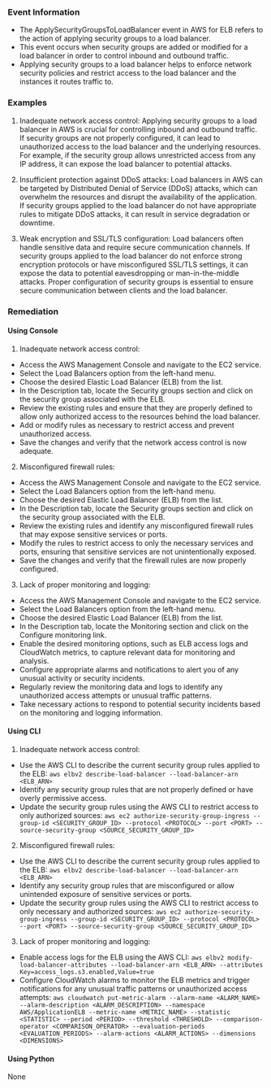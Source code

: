 
### Event Information

- The ApplySecurityGroupsToLoadBalancer event in AWS for ELB refers to the action of applying security groups to a load balancer.
- This event occurs when security groups are added or modified for a load balancer in order to control inbound and outbound traffic.
- Applying security groups to a load balancer helps to enforce network security policies and restrict access to the load balancer and the instances it routes traffic to.


### Examples

1. Inadequate network access control: Applying security groups to a load balancer in AWS is crucial for controlling inbound and outbound traffic. If security groups are not properly configured, it can lead to unauthorized access to the load balancer and the underlying resources. For example, if the security group allows unrestricted access from any IP address, it can expose the load balancer to potential attacks.

2. Insufficient protection against DDoS attacks: Load balancers in AWS can be targeted by Distributed Denial of Service (DDoS) attacks, which can overwhelm the resources and disrupt the availability of the application. If security groups applied to the load balancer do not have appropriate rules to mitigate DDoS attacks, it can result in service degradation or downtime.

3. Weak encryption and SSL/TLS configuration: Load balancers often handle sensitive data and require secure communication channels. If security groups applied to the load balancer do not enforce strong encryption protocols or have misconfigured SSL/TLS settings, it can expose the data to potential eavesdropping or man-in-the-middle attacks. Proper configuration of security groups is essential to ensure secure communication between clients and the load balancer.

### Remediation

#### Using Console

1. Inadequate network access control:
- Access the AWS Management Console and navigate to the EC2 service.
- Select the Load Balancers option from the left-hand menu.
- Choose the desired Elastic Load Balancer (ELB) from the list.
- In the Description tab, locate the Security groups section and click on the security group associated with the ELB.
- Review the existing rules and ensure that they are properly defined to allow only authorized access to the resources behind the load balancer.
- Add or modify rules as necessary to restrict access and prevent unauthorized access.
- Save the changes and verify that the network access control is now adequate.

2. Misconfigured firewall rules:
- Access the AWS Management Console and navigate to the EC2 service.
- Select the Load Balancers option from the left-hand menu.
- Choose the desired Elastic Load Balancer (ELB) from the list.
- In the Description tab, locate the Security groups section and click on the security group associated with the ELB.
- Review the existing rules and identify any misconfigured firewall rules that may expose sensitive services or ports.
- Modify the rules to restrict access to only the necessary services and ports, ensuring that sensitive services are not unintentionally exposed.
- Save the changes and verify that the firewall rules are now properly configured.

3. Lack of proper monitoring and logging:
- Access the AWS Management Console and navigate to the EC2 service.
- Select the Load Balancers option from the left-hand menu.
- Choose the desired Elastic Load Balancer (ELB) from the list.
- In the Description tab, locate the Monitoring section and click on the Configure monitoring link.
- Enable the desired monitoring options, such as ELB access logs and CloudWatch metrics, to capture relevant data for monitoring and analysis.
- Configure appropriate alarms and notifications to alert you of any unusual activity or security incidents.
- Regularly review the monitoring data and logs to identify any unauthorized access attempts or unusual traffic patterns.
- Take necessary actions to respond to potential security incidents based on the monitoring and logging information.

#### Using CLI

1. Inadequate network access control:
- Use the AWS CLI to describe the current security group rules applied to the ELB: `aws elbv2 describe-load-balancer --load-balancer-arn <ELB_ARN>`
- Identify any security group rules that are not properly defined or have overly permissive access.
- Update the security group rules using the AWS CLI to restrict access to only authorized sources: `aws ec2 authorize-security-group-ingress --group-id <SECURITY_GROUP_ID> --protocol <PROTOCOL> --port <PORT> --source-security-group <SOURCE_SECURITY_GROUP_ID>`

2. Misconfigured firewall rules:
- Use the AWS CLI to describe the current security group rules applied to the ELB: `aws elbv2 describe-load-balancer --load-balancer-arn <ELB_ARN>`
- Identify any security group rules that are misconfigured or allow unintended exposure of sensitive services or ports.
- Update the security group rules using the AWS CLI to restrict access to only necessary and authorized sources: `aws ec2 authorize-security-group-ingress --group-id <SECURITY_GROUP_ID> --protocol <PROTOCOL> --port <PORT> --source-security-group <SOURCE_SECURITY_GROUP_ID>`

3. Lack of proper monitoring and logging:
- Enable access logs for the ELB using the AWS CLI: `aws elbv2 modify-load-balancer-attributes --load-balancer-arn <ELB_ARN> --attributes Key=access_logs.s3.enabled,Value=true`
- Configure CloudWatch alarms to monitor the ELB metrics and trigger notifications for any unusual traffic patterns or unauthorized access attempts: `aws cloudwatch put-metric-alarm --alarm-name <ALARM_NAME> --alarm-description <ALARM_DESCRIPTION> --namespace AWS/ApplicationELB --metric-name <METRIC_NAME> --statistic <STATISTIC> --period <PERIOD> --threshold <THRESHOLD> --comparison-operator <COMPARISON_OPERATOR> --evaluation-periods <EVALUATION_PERIODS> --alarm-actions <ALARM_ACTIONS> --dimensions <DIMENSIONS>`

#### Using Python

None

